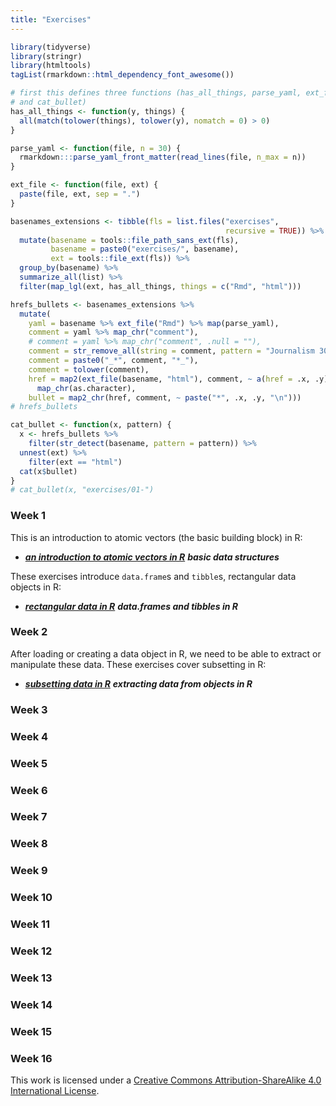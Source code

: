 ```yaml
---
title: "Exercises"
---
```


```r
library(tidyverse)
library(stringr)
library(htmltools)
tagList(rmarkdown::html_dependency_font_awesome())
```

```r
# first this defines three functions (has_all_things, parse_yaml, ext_file,  
# and cat_bullet)
has_all_things <- function(y, things) {
  all(match(tolower(things), tolower(y), nomatch = 0) > 0)
}

parse_yaml <- function(file, n = 30) {
  rmarkdown:::parse_yaml_front_matter(read_lines(file, n_max = n))
}

ext_file <- function(file, ext) {
  paste(file, ext, sep = ".")
}
```

```r
basenames_extensions <- tibble(fls = list.files("exercises", 
                                                recursive = TRUE)) %>% 
  mutate(basename = tools::file_path_sans_ext(fls),
         basename = paste0("exercises/", basename),
         ext = tools::file_ext(fls)) %>% 
  group_by(basename) %>%
  summarize_all(list) %>%
  filter(map_lgl(ext, has_all_things, things = c("Rmd", "html")))
```

```r
hrefs_bullets <- basenames_extensions %>%
  mutate(
    yaml = basename %>% ext_file("Rmd") %>% map(parse_yaml), 
    comment = yaml %>% map_chr("comment"),
    # comment = yaml %>% map_chr("comment", .null = ""),
    comment = str_remove_all(string = comment, pattern = "Journalism 303: "),
    comment = paste0("_*", comment, "*_"),
    comment = tolower(comment),
    href = map2(ext_file(basename, "html"), comment, ~ a(href = .x, .y)) %>%
      map_chr(as.character),
    bullet = map2_chr(href, comment, ~ paste("*", .x, .y, "\n")))
# hrefs_bullets
```

```r
cat_bullet <- function(x, pattern) {
  x <- hrefs_bullets %>% 
    filter(str_detect(basename, pattern = pattern)) %>%
  unnest(ext) %>%
    filter(ext == "html")
  cat(x$bullet)
}
# cat_bullet(x, "exercises/01-")
```


### Week 1 

This is an introduction to atomic vectors (the basic building block) in R: 

* <a href="https://mjfrigaard.shinyapps.io/csuc-dj-01_vectors/">_**an introduction to atomic vectors in R**_</a> _**basic data structures**_ 

These exercises introduce `data.frame`s and `tibble`s, rectangular data objects in R:

* <a href="https://mjfrigaard.shinyapps.io/csuc-dj-02_data-frames/">_**rectangular data in R**_</a> _**data.frames and tibbles in R**_ 

### Week 2 

After loading or creating a data object in R, we need to be able to extract or manipulate these data. These exercises cover subsetting in R:

* <a href="https://mjfrigaard.shinyapps.io/csuc-dj-03_subsetting/">_**subsetting data in R**_</a> _**extracting data from objects in R**_ 

### Week 3 

### Week 4 

### Week 5 

### Week 6 

### Week 7 

### Week 8 

### Week 9 

### Week 10 

### Week 11 

### Week 12 

### Week 13 

### Week 14 

### Week 15 

### Week 16 




This work is licensed under a [Creative Commons Attribution-ShareAlike 4.0 International License](https://creativecommons.org/licenses/by-sa/4.0/).


